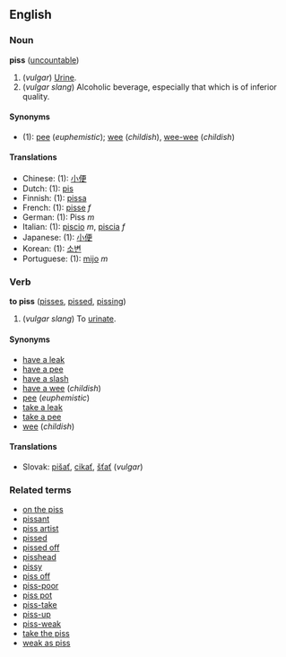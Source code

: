 ==English==
===Noun===
'''piss''' ([[uncountable]])

#(''vulgar'') [[Urine]].
#(''vulgar slang'') Alcoholic beverage, especially that which is of inferior quality.

====Synonyms====
*(1): [[pee]] (''euphemistic''); [[wee]] (''childish''), [[wee-wee]] (''childish'')

====Translations====
*Chinese: (1): [[小便]]
*Dutch: (1): [[pis]]
*Finnish: (1): [[pissa]]
*French: (1): [[pisse]] ''f''
*German: (1): Piss ''m''
*Italian: (1): [[piscio]] ''m'', [[piscia]] ''f''
*Japanese: (1): [[小便]]
*Korean: (1): [[소변]]
*Portuguese: (1): [[mijo]] ''m''

=== Verb ===
'''to piss''' ([[pisses]], [[pissed]], [[pissing]])

#(''vulgar slang'') To [[urinate]].

====Synonyms====
*[[have a leak]]
*[[have a pee]]
*[[have a slash]]
*[[have a wee]] (''childish'')
*[[pee]] (''euphemistic'')
*[[take a leak]]
*[[take a pee]]
*[[wee]] (''childish'')

==== Translations ====
*Slovak: [[pišať]], [[cikať]], [[šťať]] (''vulgar'')

===Related terms===
*[[on the piss]]
*[[pissant]]<!-- is it related? -->
*[[piss artist]]
*[[pissed]]
*[[pissed off]]
*[[pisshead]]
*[[pissy]]
*[[piss off]] <!-- which will include "piss somebody off"-->
*[[piss-poor]]
*[[piss pot]]
*[[piss-take]]
*[[piss-up]]
*[[piss-weak]]
*[[take the piss]]
*[[weak as piss]]